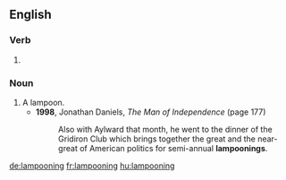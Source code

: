 ==English==

===Verb===
{{head|en|present participle}}

# {{present participle of|lampoon|lang=en|nocat=1}}

===Noun===
{{en-noun}}

# A lampoon.
#* '''1998''', Jonathan Daniels, ''The Man of Independence'' (page 177)
#*: Also with Aylward that month, he went to the dinner of the Gridiron Club which brings together the great and the near-great of American politics for semi-annual '''lampoonings'''.

[[de:lampooning]]
[[fr:lampooning]]
[[hu:lampooning]]